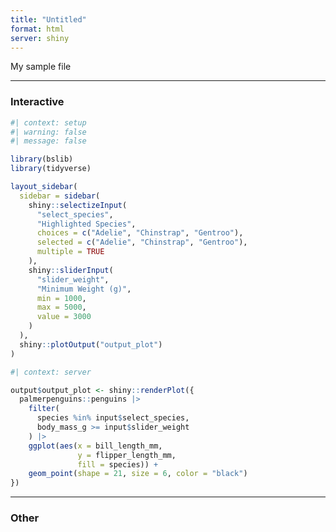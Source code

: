 ```yaml
---
title: "Untitled"
format: html
server: shiny
---
```


My sample file 

---

### Interactive

```r
#| context: setup
#| warning: false
#| message: false

library(bslib)
library(tidyverse)
```

```r
layout_sidebar(
  sidebar = sidebar(
    shiny::selectizeInput(
      "select_species",
      "Highlighted Species",
      choices = c("Adelie", "Chinstrap", "Gentroo"),
      selected = c("Adelie", "Chinstrap", "Gentroo"),
      multiple = TRUE
    ),
    shiny::sliderInput(
      "slider_weight",
      "Minimum Weight (g)",
      min = 1000,
      max = 5000,
      value = 3000
    )
  ),
  shiny::plotOutput("output_plot")
)
```

```r
#| context: server

output$output_plot <- shiny::renderPlot({
  palmerpenguins::penguins |>
    filter(
      species %in% input$select_species,
      body_mass_g >= input$slider_weight
    ) |>
    ggplot(aes(x = bill_length_mm,
               y = flipper_length_mm,
               fill = species)) +
    geom_point(shape = 21, size = 6, color = "black")
})
```


---

### Other